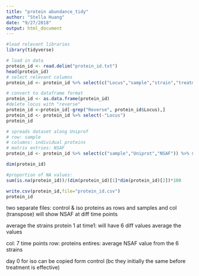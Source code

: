 ```yaml
---
title: "protein abundance_tidy"
author: "Stella Huang"
date: "9/27/2018"
output: html_document
---
```


```r
#load relevant libraries
library(tidyverse)

```



```r
# load in data
protein_id <- read.delim("protein_id.txt")
head(protein_id)
# select relevant columns
protein_id <- protein_id %>% select(c("Locus","sample","strain","treatment","day","Uniprot","NSAF"))

# convert to dataframe format
protein_id <- as.data.frame(protein_id)
#delete locus with "reverse"
protein_id <-protein_id[-grep("Reverse", protein_id$Locus),]
protein_id <- protein_id %>% select(-"Locus")
protein_id
```



```r
# spreads dataset along Uniprof
# row: sample
# columns: individual proteins
# matrix entries: NSAF
protein_id <- protein_id %>% select(c("sample","Uniprot","NSAF")) %>% spread("Uniprot","NSAF")

dim(protein_id)

#proportion of NA values:
sum(is.na(protein_id))/(dim(protein_id)[1]*dim(protein_id)[2])*100

write.csv(protein_id,file="protein_id.csv")
protein_id

```











two separate files: control & iso
proteins as rows and samples and col (transpose)
will show NSAF at diff time points

average the strains 
protein 1 at time1: will have 6 diff values
average the values

col: 7 time points
row: proteins
entires: average NSAF value from the 6 strains

day 0 for iso can be copied form control (bc they initially the same before treatment is effective)









